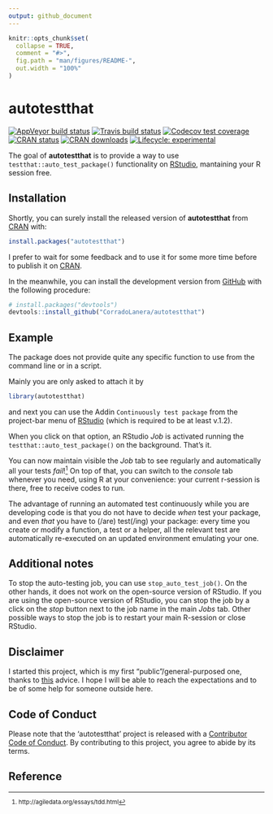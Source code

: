 ```yaml
---
output: github_document
---
```


<!-- README.md is generated from README.Rmd. Please edit that file -->

```r
knitr::opts_chunk$set(
  collapse = TRUE,
  comment = "#>",
  fig.path = "man/figures/README-",
  out.width = "100%"
)
```
# autotestthat

<!-- badges: start -->
[![AppVeyor build status](https://ci.appveyor.com/api/projects/status/github/CorradoLanera/autotestthat?branch=master&svg=true)](https://ci.appveyor.com/project/CorradoLanera/autotestthat)
[![Travis build status](https://travis-ci.org/CorradoLanera/autotestthat.svg?branch=master)](https://travis-ci.org/CorradoLanera/autotestthat)
[![Codecov test coverage](https://codecov.io/gh/CorradoLanera/autotestthat/branch/master/graph/badge.svg)](https://codecov.io/gh/CorradoLanera/autotestthat?branch=master)
[![CRAN status](https://www.r-pkg.org/badges/version/autotestthat)](https://CRAN.R-project.org/package=autotestthat)
[![CRAN downloads](https://cranlogs.r-pkg.org/badges/grand-total/autotestthat.svg?color=orange)](https://cranlogs.r-pkg.org/badges/grand-total/autotestthat)
[![Lifecycle: experimental](https://img.shields.io/badge/lifecycle-maturing-blue.svg)](https://www.tidyverse.org/lifecycle/#maturing)
<!-- badges: end -->

The goal of **autotestthat** is to provide a way to use
`testthat::auto_test_package()` functionality on
[RStudio](https://www.rstudio.com/), mantaining your R session free.

## Installation

Shortly, you can surely install the released version of **autotestthat**
from [CRAN](https://CRAN.R-project.org) with:

``` r
install.packages("autotestthat")
```

I prefer to wait for some feedback and to use it for some more time
before to publish it on [CRAN](https://CRAN.R-project.org).

In the meanwhile, you can install the development version from
[GitHub](https://github.com/) with the following procedure:

```r
# install.packages("devtools")
devtools::install_github("CorradoLanera/autotestthat")
```

## Example

The package does not provide quite any specific function to use from the
command line or in a script.

Mainly you are only asked to attach it by

```r
library(autotestthat)
```

and next you can use the Addin `Continuously test package` from the
project-bar menu of [RStudio](https://www.rstudio.com/) (which is
required to be at least v.1.2).

When you click on that option, an RStudio _Job_ is activated running the
`testthat::auto_test_package()` on the background. That's it.

You can now maintain visible the _Job_ tab to see regularly and
automatically all your tests
_fail_!^[http://agiledata.org/essays/tdd.html] On top of that, you can
switch to the _console_ tab whenever you need, using R at your
convenience: your current r-session is there, free to receive codes to
run.

The advantage of running an automated test continuously while you are
developing code is that you do not have to decide _when_ test your
package, and even _that_ you have to (/are) test(/ing) your package:
every time you create or modify a function, a test or a helper, all the
relevant test are automatically re-executed on an updated environment
emulating your one.

## Additional notes

To stop the auto-testing job, you can use `stop_auto_test_job()`. On
the other hands, it does not work on the open-source version of RStudio.
If you are using the open-source version of RStudio, you can stop the
job by a click on the _stop_ button next to the job name in the main
_Jobs_ tab. Other possible ways to stop the job is to restart your main
R-session or close RStudio.

## Disclaimer
I started this project, which is my first "public"/general-purposed one,
thanks to
[this](https://github.com/r-lib/testthat/pull/892#issuecomment-513226687)
advice. I hope I will be able to reach the expectations and to be of
some help for someone outside here.

## Code of Conduct
Please note that the 'autotestthat' project is released with a
[Contributor Code of Conduct](.github/CODE_OF_CONDUCT.md). By
contributing to this project, you agree to abide by its terms.

## Reference
<small>
